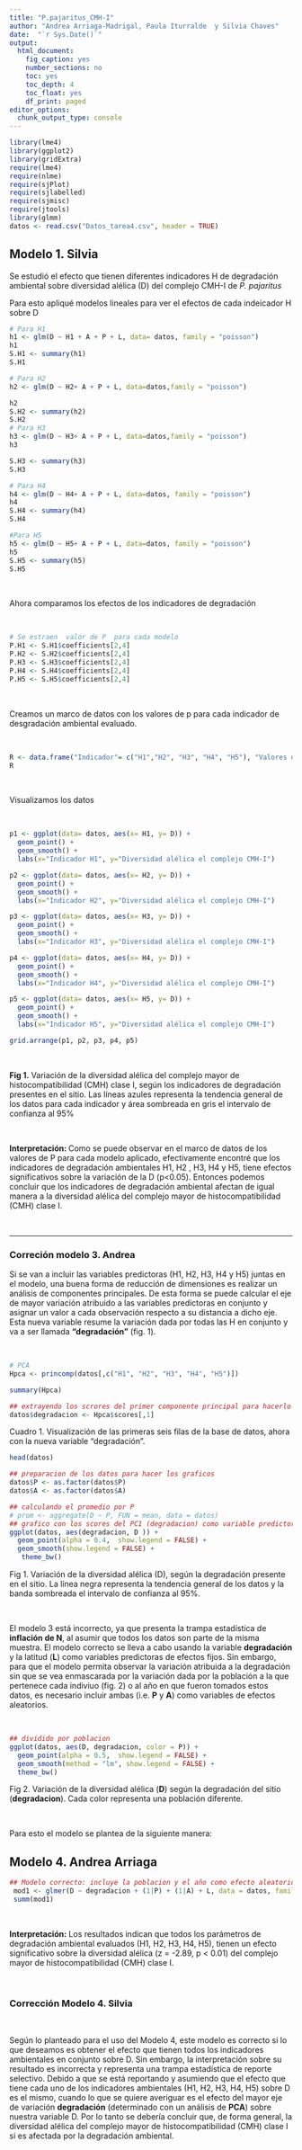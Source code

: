 ```yaml
---
title: "P.pajaritus_CMH-I"
author: "Andrea Arriaga-Madrigal, Paula Iturralde  y Silvia Chaves"
date:  "`r Sys.Date()`"
output:
  html_document:
    fig_caption: yes
    number_sections: no
    toc: yes
    toc_depth: 4
    toc_float: yes
    df_print: paged
editor_options: 
  chunk_output_type: console
---
```




```r

library(lme4)
library(ggplot2)
library(gridExtra)
require(lme4)
require(nlme)
require(sjPlot)
require(sjlabelled)
require(sjmisc)
require(jtools)
library(glmm)
datos <- read.csv("Datos_tarea4.csv", header = TRUE)


```

## Modelo 1. Silvia 

Se estudió el efecto que tienen diferentes indicadores H de degradación ambiental sobre  diversidad alélica (D) del complejo CMH-I de *P. pajaritus*

Para esto apliqué modelos lineales para ver el efectos de cada indeicador H sobre D

```r
# Para H1
h1 <- glm(D ~ H1 + A + P + L, data= datos, family = "poisson")
h1
S.H1 <- summary(h1)
S.H1

# Para H2
h2 <- glm(D ~ H2+ A + P + L, data=datos,family = "poisson")

h2
S.H2 <- summary(h2)
S.H2
# Para H3
h3 <- glm(D ~ H3+ A + P + L, data=datos,family = "poisson")
h3

S.H3 <- summary(h3)
S.H3

# Para H4
h4 <- glm(D ~ H4+ A + P + L, data=datos, family = "poisson")
h4
S.H4 <- summary(h4) 
S.H4

#Para H5 
h5 <- glm(D ~ H5+ A + P + L, data=datos, family = "poisson")
h5
S.H5 <- summary(h5) 
S.H5
```

&nbsp;  

Ahora comparamos los efectos de los indicadores  de degradación 

&nbsp;  

```r
# Se estraen  valor de P  para cada modelo 
P.H1 <- S.H1$coefficients[2,4]
P.H2 <- S.H2$coefficients[2,4]
P.H3 <- S.H3$coefficients[2,4]
P.H4 <- S.H4$coefficients[2,4]
P.H5 <- S.H5$coefficients[2,4]

```

&nbsp;  

Creamos un marco de datos con los valores de p  para cada indicador de desgradación ambiental evaluado.

&nbsp;  


```r
R <- data.frame("Indicador"= c("H1","H2", "H3", "H4", "H5"), "Valores de P"=c(P.H1, P.H2, P.H3, P.H4, P.H5))
R

```

&nbsp;  

Visualizamos los datos  

&nbsp;  

```r
p1 <- ggplot(data= datos, aes(x= H1, y= D)) +
  geom_point() +
  geom_smooth() + 
  labs(x="Indicador H1", y="Diversidad alélica el complejo CMH-I")

p2 <- ggplot(data= datos, aes(x= H2, y= D)) +
  geom_point() +
  geom_smooth() + 
  labs(x="Indicador H2", y="Diversidad alélica el complejo CMH-I")

p3 <- ggplot(data= datos, aes(x= H3, y= D)) +
  geom_point() +
  geom_smooth() + 
  labs(x="Indicador H3", y="Diversidad alélica el complejo CMH-I")

p4 <- ggplot(data= datos, aes(x= H4, y= D)) +
  geom_point() +
  geom_smooth() + 
  labs(x="Indicador H4", y="Diversidad alélica el complejo CMH-I")

p5 <- ggplot(data= datos, aes(x= H5, y= D)) +
  geom_point() +
  geom_smooth() + 
  labs(x="Indicador H5", y="Diversidad alélica el complejo CMH-I")
```


```r

grid.arrange(p1, p2, p3, p4, p5)

```

&nbsp;  

**Fig 1.** Variación de la diversidad alélica del complejo mayor de histocompatibilidad (CMH) clase I, según los indicadores de degradación presentes en el sitio. Las líneas azules representa la tendencia general de los datos para cada indicador y  área sombreada en gris el intervalo de confianza al 95%  


&nbsp;  

**Interpretación: ** Como se puede observar en el marco de datos  de los valores de P para cada modelo aplicado, efectivamente encontré que los indicadores de degradación  ambientales H1, H2 , H3, H4 y H5, tiene efectos  significativos  sobre la variación de la D (p<0.05). Entonces podemos concluir que  los indicadores de degradación ambiental  afectan de igual manera  a la diversidad alélica del complejo mayor de histocompatibilidad (CMH) clase I.


&nbsp;

---

### Correción modelo 3. Andrea

Si se van a incluir las variables predictoras (H1, H2, H3, H4 y H5) juntas en el modelo, una buena forma de reducción de dimensiones es realizar un análisis de componentes principales. De esta forma se puede calcular el eje de mayor variación atribuido a las variables predictoras en conjunto y asignar un valor a cada observación respecto a su distancia a dicho eje. Esta nueva variable resume la variación dada por todas las H en conjunto y va a ser llamada **"degradación"** (fig. 1).

&nbsp;

```r
# PCA
Hpca <- princomp(datos[,c("H1", "H2", "H3", "H4", "H5")])

summary(Hpca)

## extrayendo los scrores del primer componente principal para hacerlo una nueva variable que agrupa todas las H
datos$degradacion <- Hpca$scores[,1]
```


Cuadro 1. Visualización de las primeras seis filas de la base de datos, ahora con la nueva variable "degradación".

```r
head(datos)
```


```r
## preparacion de los datos para hacer los graficos
datos$P <- as.factor(datos$P)
datos$A <- as.factor(datos$A)

## calculando el promedio por P
# prom <- aggregate(D ~ P, FUN = mean, data = datos)
## grafico con los scores del PC1 (degradacion) como variable predictora
ggplot(datos, aes(degradacion, D )) +
  geom_point(alpha = 0.4,  show.legend = FALSE) + 
  geom_smooth(show.legend = FALSE) +
   theme_bw()
```



Fig 1. Variación de la diversidad alélica (D), según la degradación presente en el sitio. La línea negra representa la tendencia general de los datos y la banda sombreada el intervalo de confianza al 95%.

&nbsp;

El modelo 3 está incorrecto, ya que presenta la trampa estadística de **inflación de N**, al asumir que todos los datos son parte de la misma muestra. El modelo correcto se lleva a cabo usando la variable **degradación** y la latitud (**L**) como variables predictoras de efectos fijos. Sin embargo, para que el modelo permita observar la variación atribuida a la degradación sin que se vea enmascarada por la variación dada por la población a la que pertenece cada indiviuo (fig. 2) o al año en que fueron tomados estos datos, es necesario incluir ambas (i.e. **P** y **A**) como variables de efectos aleatorios. 


&nbsp;

```r
## dividido por poblacion
ggplot(datos, aes(D, degradacion, color = P)) +
  geom_point(alpha = 0.5,  show.legend = FALSE) + 
  geom_smooth(method = "lm", show.legend = FALSE) + 
  theme_bw()
```

Fig 2. Variación de la diversidad alélica (**D**) según la degradación del sitio (**degradacion**). Cada color representa una población diferente.

&nbsp;

Para esto el modelo se plantea de la siguiente manera:

## Modelo 4. Andrea Arriaga

```r
## Modelo correcto: incluye la poblacion y el año como efecto aleatorio
 mod1 <- glmer(D ~ degradacion + (1|P) + (1|A) + L, data = datos, family = "poisson")
 summ(mod1)
```

&nbsp;

**Interpretación:** Los resultados indican que todos los parámetros de degradación ambiental evaluados (H1, H2, H3, H4, H5), tienen un efecto significativo sobre la diversidad alélica (z = -2.89, p < 0.01) del complejo mayor de histocompatibilidad (CMH) clase I.

&nbsp;

### Corrección Modelo 4. Silvia 

&nbsp;

Según lo planteado para el uso del  Modelo 4, este  modelo es correcto si lo que deseamos es obtener  el efecto  que tienen todos los indicadores ambientales en conjunto sobre D. Sin embargo, la interpretación sobre su resultado es incorrecta y representa una trampa estadística de reporte selectivo. Debido a que se está reportando y asumiendo  que el efecto que tiene cada uno de los indicadores ambientales (H1, H2, H3, H4, H5) sobre  D es el mismo, cuando lo que se quiere averiguar es el efecto del mayor  eje de variación  **degradación** (determinado con un análisis de **PCA**) sobre nuestra variable D. Por lo tanto se debería concluir  que, de forma general, la diversidad alélica del complejo mayor de histocompatibilidad (CMH) clase I si es afectada por la degradación ambiental.  


